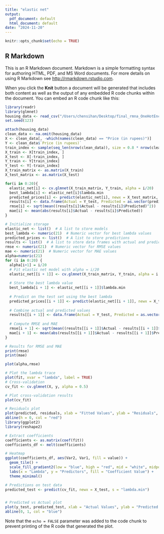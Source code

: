 ```yaml
---
title: "elastic net"
output:
  pdf_document: default
  html_document: default
date: "2024-11-20"
---
```


```r
knitr::opts_chunk$set(echo = TRUE)
```

## R Markdown

This is an R Markdown document. Markdown is a simple formatting syntax for authoring HTML, PDF, and MS Word documents. For more details on using R Markdown see <http://rmarkdown.rstudio.com>.

When you click the **Knit** button a document will be generated that includes both content as well as the output of any embedded R code chunks within the document. You can embed an R code chunk like this:

```r
library(readr)
library(glmnet)
housing_data <- read_csv("/Users/chensihan/Desktop/final_rmna_OneHotEncoded_housing copy.csv")
set.seed(123)

```
```r
attach(housing_data)
clean_data <- na.omit(housing_data)
X <- clean_data[, -which(names(clean_data) == "Price (in rupees)")] 
Y <- clean_data$`Price (in rupees)`
train_index <- sample(seq_len(nrow(clean_data)), size = 0.8 * nrow(clean_data))
X_train <- X[train_index, ]
X_test <- X[-train_index, ]
Y_train <- Y[train_index]
Y_test <- Y[-train_index]
X_train_matrix <- as.matrix(X_train)
X_test_matrix <- as.matrix(X_test)

```



```r
for(i in 0:20){
  elastic_net[i] <- cv.glmnet(X_train_matrix, Y_train, alpha = i/20)
  best_lambda[i] <- elastic_net[i]$lambda.min
  predicted_prices[i] <- predict(elastic_net[i], newx = X_test_matrix, s = "lambda.min")
  results[i] <- data.frame(Actual = Y_test, Predicted = as.vector(predicted_prices[,i]))
  rmse[i] <- sqrt(mean((results[i]$Actual - results[i]$Predicted)^2))
  mae[i] <- mean(abs(results[i]$Actual - results[i]$Predicted))
}

```
```r
# Initialize storage
elastic_net <- list()  # A list to store models
best_lambda <- numeric(21)  # Numeric vector for best lambda values
predicted_prices <- list()  # A list to store predictions
results <- list()  # A list to store data frames with actual and predicted values
rmse <- numeric(21)  # Numeric vector for RMSE values
mae <- numeric(21)  # Numeric vector for MAE values
alpha=numeric(21)
for (i in 0:20) {
  alpha[i+1] = i/20
  # Fit elastic net model with alpha = i/20
  elastic_net[[i + 1]] <- cv.glmnet(X_train_matrix, Y_train, alpha = i / 20)
  
  # Store the best lambda value
  best_lambda[i + 1] <- elastic_net[[i + 1]]$lambda.min
  
  # Predict on the test set using the best lambda
  predicted_prices[[i + 1]] <- predict(elastic_net[[i + 1]], newx = X_test_matrix, s = "lambda.min")
  
  # Combine actual and predicted values
  results[[i + 1]] <- data.frame(Actual = Y_test, Predicted = as.vector(predicted_prices[[i + 1]]))
  
  # Compute RMSE and MAE
  rmse[i + 1] <- sqrt(mean((results[[i + 1]]$Actual - results[[i + 1]]$Predicted)^2))
  mae[i + 1] <- mean(abs(results[[i + 1]]$Actual - results[[i + 1]]$Predicted))
}

# Results for RMSE and MAE
print(rmse)
print(mae)

```
```r

plot(alpha,rmse)
```




```r
# Plot the lambda trace
plot(fit, xvar = "lambda", label = TRUE)
# Cross-validation
cv_fit <- cv.glmnet(X, y, alpha = 0.5)

# Plot cross-validation results
plot(cv_fit)

# Residuals plot
plot(predicted, residuals, xlab = "Fitted Values", ylab = "Residuals", main = "Residuals vs Fitted")
abline(h = 0, col = "red")
library(ggplot2)
library(reshape2)

# Extract coefficients
coefficients <- as.matrix(coef(fit))
coefficients_df <- melt(coefficients)

# Heatmap
ggplot(coefficients_df, aes(Var2, Var1, fill = value)) +
  geom_tile() +
  scale_fill_gradient2(low = "blue", high = "red", mid = "white", midpoint = 0) +
  labs(x = "Lambda", y = "Predictors", fill = "Coefficient Value") +
  theme_minimal()

# Predictions on test data
predicted_test <- predict(cv_fit, newx = X_test, s = "lambda.min")


# Predicted vs Actual plot
plot(y_test, predicted_test, xlab = "Actual Values", ylab = "Predicted Values", main = "Predicted vs Actual")
abline(0, 1, col = "blue")
```

Note that the `echo = FALSE` parameter was added to the code chunk to prevent printing of the R code that generated the plot.
